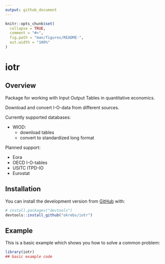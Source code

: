```yaml
---
output: github_document
---
```


<!-- README.md is generated from README.Rmd. Please edit that file -->

```r
knitr::opts_chunk$set(
  collapse = TRUE,
  comment = "#>",
  fig.path = "man/figures/README-",
  out.width = "100%"
)
```

# iotr

<!-- badges: start -->
<!-- badges: end -->

## Overview

Package for working with Input Output Tables in quantitative economics.

Download and convert I-O-data from different sources. 

Currently supported databases:

- WIOD:
    - download tables
    - convert to standardized long format

Planned support:

- Eora
- OECD I-O-tables
- USITC ITPD-IO
- Eurostat

## Installation

<!-- You can install the released version of iotr from [CRAN](https://CRAN.R-project.org) with:

``` r
install.packages("iotr")
``` -->

You can install the development version from [GitHub](https://github.com/) with:

``` r
# install.packages("devtools")
devtools::install_github("okrebs/iotr")
```

## Example

This is a basic example which shows you how to solve a common problem:

```r
library(iotr)
## basic example code
```
